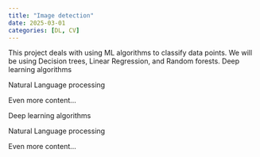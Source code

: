 ```yaml
---
title: "Image detection"
date: 2025-03-01
categories: [DL, CV]
---
```


This project deals with using ML algorithms to classify data points. We will be using Decision trees, Linear Regression, and Random forests.
Deep learning algorithms

Natural Language processing

Even more content...

Deep learning algorithms

Natural Language processing

Even more content...
